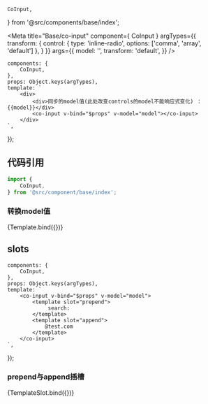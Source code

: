     CoInput,
} from '@src/components/base/index';

<Meta
    title="Base/co-input"
    component={ CoInput }
    argTypes={{
        transform: {
            control: {
                type: 'inline-radio',
                options: ['comma', 'array', 'default']
            },
        }
    }}
    args={{
        model: '',
        transform: 'default',
    }}
/>

    components: {
        CoInput,
    },
    props: Object.keys(argTypes),
    template: `
        <div>
            <div>同步的model值(此处改变controls的model不能响应式变化) ：  {{model}}</div>
            <co-input v-bind="$props" v-model="model"></co-input>
        </div>
    `,
});

## 代码引用
```js
import {
    CoInput,
} from '@src/component/base/index';
```

### 转换model值
<Canvas>
    <Story
        name="转换model值"
        args={{
            model: '',
            transform: 'array',
        }}
    >
        {Template.bind({})}
    </Story>
</Canvas>

## slots

    components: {
        CoInput,
    },
    props: Object.keys(argTypes),
    template: `
        <co-input v-bind="$props" v-model="model">
            <template slot="prepend">
                 search:
            </template>
            <template slot="append">
                @test.com
            </template>
        </co-input>
    `,
});

### prepend与append插槽
<Canvas>
    <Story
        name="prepend与append插槽"
    >
        {TemplateSlot.bind({})}
    </Story>
</Canvas>

<ArgsTable of={CoInput} />
